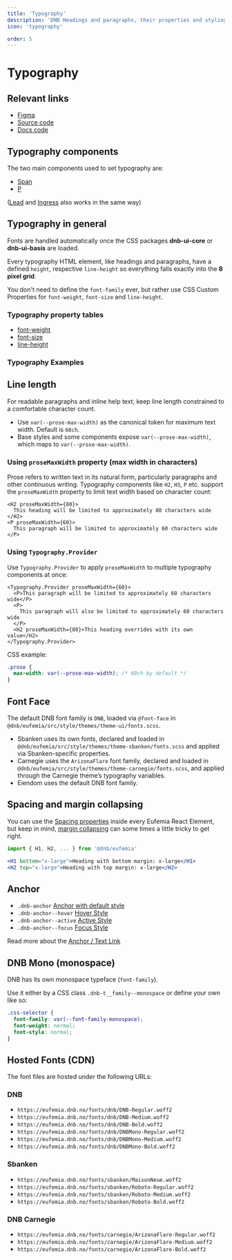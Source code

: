 ```yaml
---
title: 'Typography'
description: 'DNB Headings and paragraphs, their properties and styling.'
icon: 'typography'

order: 5
---
```



# Typography

## Relevant links

- [Figma](https://www.figma.com/design/cdtwQD8IJ7pTeE45U148r1/%F0%9F%92%BB-Eufemia---Web?node-id=530-49)
- [Source code](https://github.com/dnbexperience/eufemia/tree/main/packages/dnb-eufemia/src/style)
- [Docs code](https://github.com/dnbexperience/eufemia/tree/main/packages/dnb-design-system-portal/src/docs/uilib/typography)

## Typography components

The two main components used to set typography are:

- [Span](uilib/elements/span)
- [P](uilib/elements/paragraph)

([Lead](uilib/elements/lead) and [Ingress](uilib/elements/ingress) also works in the same way)

## Typography in general

Fonts are handled automatically once the CSS packages **dnb-ui-core** or **dnb-ui-basis** are loaded.

Every typography HTML element, like headings and paragraphs, have a defined `height`, respective `line-height` so everything falls exactly into the **8 pixel grid**.

You don't need to define the `font-family` ever, but rather use CSS Custom Properties for `font-weight`, `font-size` and `line-height`.

### Typography property tables

- [font-weight](/uilib/typography/font-weight)
- [font-size](/uilib/typography/font-size)
- [line-height](/uilib/typography/line-height)

### Typography Examples

<TypographyVariants />

## Line length

For readable paragraphs and inline help text, keep line length constrained to a comfortable character count.

- Use `var(--prose-max-width)` as the canonical token for maximum text width. Default is `60ch`.
- Base styles and some components expose `var(--prose-max-width)`, which maps to `var(--prose-max-width)`.

### Using `proseMaxWidth` property (max width in characters)

Prose refers to written text in its natural form, particularly paragraphs and other continuous writing. Typography components like `H2`, `H3`, `P` etc. support the `proseMaxWidth` property to limit text width based on character count:

```tsx
<H2 proseMaxWidth={80}>
  This heading will be limited to approximately 80 characters wide
</H2>
<P proseMaxWidth={60}>
  This paragraph will be limited to approximately 60 characters wide
</P>
```

### Using `Typography.Provider`

Use `Typography.Provider` to apply `proseMaxWidth` to multiple typography components at once:

```tsx
<Typography.Provider proseMaxWidth={60}>
  <P>This paragraph will be limited to approximately 60 characters wide</P>
  <P>
    This paragraph will also be limited to approximately 60 characters wide
  </P>
  <H2 proseMaxWidth={80}>This heading overrides with its own value</H2>
</Typography.Provider>
```

CSS example:

```css
.prose {
  max-width: var(--prose-max-width); /* 60ch by default */
}
```

## Font Face

The default DNB font family is `DNB`, loaded via `@font-face` in `@dnb/eufemia/src/style/themes/theme-ui/fonts.scss`.

- Sbanken uses its own fonts, declared and loaded in `@dnb/eufemia/src/style/themes/theme-sbanken/fonts.scss` and applied via Sbanken-specific properties.
- Carnegie uses the `ArizonaFlare` font family, declared and loaded in `@dnb/eufemia/src/style/themes/theme-carnegie/fonts.scss`, and applied through the Carnegie theme’s typography variables.
- Eiendom uses the default DNB font family.

## Spacing and margin collapsing

You can use the [Spacing properties](/uilib/layout/space/properties) inside every Eufemia React Element, but keep in mind, [margin collapsing](https://developer.mozilla.org/en-US/docs/Web/CSS/CSS_Box_Model/Mastering_margin_collapsing) can some times a little tricky to get right.

```jsx
import { H1, H2, ... } from '@dnb/eufemia'

<H1 bottom="x-large">Heading with bottom margin: x-large</H1>
<H2 top="x-large">Heading with top margin: x-large</H2>
```

## Anchor

- `.dnb-anchor` <a href="/" className="dnb-anchor">Anchor with default style</a>
- `.dnb-anchor--hover` <a href="/" className="dnb-anchor dnb-anchor--hover">Hover Style</a>
- `.dnb-anchor--active` <a href="/" className="dnb-anchor dnb-anchor--active">Active Style</a>
- `.dnb-anchor--focus` <a href="/" className="dnb-anchor dnb-anchor--focus">Focus Style</a>

Read more about the [Anchor / Text Link](/uilib/components/anchor)

## DNB Mono (monospace)

DNB has its own monospace typeface (`font-family`).

Use it either by a CSS class `.dnb-t__family--monospace` or define your own like so:

```css
.css-selector {
  font-family: var(--font-family-monospace);
  font-weight: normal;
  font-style: normal;
}
```

## Hosted Fonts (CDN)

The font files are hosted under the following URLs:

### DNB

- `https://eufemia.dnb.no/fonts/dnb/DNB-Regular.woff2`
- `https://eufemia.dnb.no/fonts/dnb/DNB-Medium.woff2`
- `https://eufemia.dnb.no/fonts/dnb/DNB-Bold.woff2`
- `https://eufemia.dnb.no/fonts/dnb/DNBMono-Regular.woff2`
- `https://eufemia.dnb.no/fonts/dnb/DNBMono-Medium.woff2`
- `https://eufemia.dnb.no/fonts/dnb/DNBMono-Bold.woff2`

### Sbanken

- `https://eufemia.dnb.no/fonts/sbanken/MaisonNeue.woff2`
- `https://eufemia.dnb.no/fonts/sbanken/Roboto-Regular.woff2`
- `https://eufemia.dnb.no/fonts/sbanken/Roboto-Medium.woff2`
- `https://eufemia.dnb.no/fonts/sbanken/Roboto-Bold.woff2`

### DNB Carnegie

- `https://eufemia.dnb.no/fonts/carnegie/ArizonaFlare-Regular.woff2`
- `https://eufemia.dnb.no/fonts/carnegie/ArizonaFlare-Medium.woff2`
- `https://eufemia.dnb.no/fonts/carnegie/ArizonaFlare-Bold.woff2`
